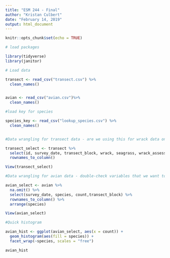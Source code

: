 ```yaml
---
title: "ESM 244 - Final"
author: "Kristan Culbert"
date: "February 14, 2019"
output: html_document
---
```


```r
knitr::opts_chunk$set(echo = TRUE)
```

```r
# load packages

library(tidyverse)
library(janitor)

```

```r
# Load data

transect <- read_csv("transect.csv") %>% 
  clean_names()


avian <- read_csv("avian.csv")%>% 
  clean_names()

#load key for species

species_key <- read_csv("lookup_species.csv") %>% 
  clean_names()



```

```r
#Data wrangling for transect data - are we using this for wrack data only?

transect_select <- transect %>% 
  select(id, survey_date, transect_block, wrack, seagrass, wrack_assessed) %>% 
  rownames_to_column()

View(transect_select)

```

```r
#Data wrangling for avian data - double-check variables that we want to keep

avian_select <- avian %>%
  na.omit() %>% 
  select(survey_date, species, count,transect_block) %>% 
  rownames_to_column() %>% 
  arrange(species) 

View(avian_select)

#Quick histogram

avian_hist <- ggplot(avian_select, aes(x = count)) +
  geom_histogram(aes(fill = species)) +
  facet_wrap(~species, scales = "free")

avian_hist


```

